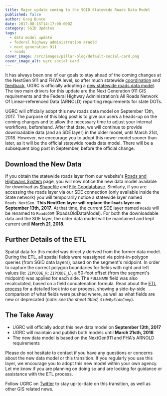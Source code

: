 ```yaml
---
title: Major update coming to the SGID Statewide Roads Data Model
published: false
author: Greg Bunce
date: 2017-08-15T14:17:00.000Z
category: SGID Updates
tags:
  - data model update
  - federal highway administration arnold
  - next generation 911
  - roads
cover_image: /src/images/pillar-blog/default-social-card.png
cover_image_alt: ugrc social card
---
```



It has always been one of our goals to stay ahead of the coming changes at the NextGen 911 and FHWA level, so after much statewide [coordination](/blog/2016-09-16-road-centerlines-schema-update-and-regional-workshop-notes/) and [feedback](/blog/2014-04-30-feedback-wanted-proposed-best-practices-for-tagging-utah-metadata/), UGRC is officially adopting a [new statewide roads data model](https://docs.google.com/spreadsheets/d/1jQ_JuRIEtzxj60F0FAGmdu5JrFpfYBbSt3YzzCjxpfI/edit#gid=811360546). The two main drivers for this update are the Next Generation 911 GIS requirements and the Federal Highway Administration’s All Roads Network Of Linear-referenced Data (ARNOLD) reporting requirements for state DOTs.

UGRC will officially adopt this new roads data model on September 13th, 2017. The purpose of this blog post is to give our users a heads-up on the coming changes and to allow the necessary time to adjust your internal workflows, beforehand. After that date, we will continue to provide downloadable data (and an SDE layer) in the older model, until March 21st, 2018. However, we encourage you to adopt this newer model sooner than later, as it will be the official statewide roads data model. There will be a subsequent blog post in September, before the official change.

## Download the New Data

If you obtain the statewide roads layer from our website's [Roads and Highways System](/products/sgid/transportation/road-centerlines/) page, you will now notice the new data model available for download as [Shapefile](https://drive.google.com/file/d/1PH915l5o6fNeJXyM87kpR5B6y8-KdXkG/view?usp=sharing) and [File Geodatabase](https://drive.google.com/file/d/1-Op_k6K_ZoEOk6FMVhhRhLF1dbJ2voic/view?usp=sharing). Similarly, if you are accessing the roads layer via our SDE connection (only available inside the State network) you will temporarily notice a statewide layer named `Roads_NextGen`. **This NextGen layer will replace the `Roads` layer on September 13th, 2017**. At that time, the current SDE layer named `Roads` will be renamed to `RoadsODM` (RoadsOldDataModel). For both the downloadable data and the SDE layer, the older data model will be maintained and kept current until **March 21, 2018**.

## Further Details of the ETL

Spatial data for this model was directly derived from the former data model. During the ETL, all spatial fields were reassigned via point-in-polygon queries (from SGID data layers), based on the segment's midpoint. In order to capture the correct polygon boundaries for fields with right and left values (ie: `ZIPCODE_R`; `ZIPCODE_L`), a 50-foot offset (from the segment's midpoint) was applied for each side. The `FULLNAME` field was also recalculated, based on a field concatenation formula. Read about the [ETL process](https://docs.google.com/spreadsheets/d/1-oxxE6Ib45tJrySXmz3KnpGtBz_xJBMpVYR4T49CwPI/edit?usp=sharing) for a detailed look into our process, showing a side-by-side comparison of what fields were pushed where, as well as what fields are new or deprecated (_note: see the sheet titled, `SideBySideComp`_).

## The Take Away

- UGRC will officially adopt this new data model on **September 13th, 2017**
- UGRC will maintain and publish both models until **March 21sth, 2018**
- The new data model is based on the NextGen911 and FHA's ARNOLD requirements

Please do not hesitate to contact <Contacts inline subject={frontmatter.title} contactKey="roads" /> if you have any questions or concerns about the new data model or this transition. If you regularly you use this layer, we encourage you to adopt this new model within your own agency. Let me know if you are planning on doing so and are looking for guidance or assistance with the ETL process.

Follow UGRC on [Twitter](https://twitter.com/MapUtah?lang=en) to stay up-to-date on this transition, as well as other GIS related news.

